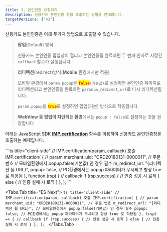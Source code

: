 ```yaml
---
title: 2. 본인인증 요청하기
description: 신용카드 본인인증 창을 호출하는 방법을 안내합니다.
targetVersions: ["v1"]
---
```



신용카드 본인인증은 아래 두가지 방법으로 호출할 수 있습니다.

> **팝업**(Default) 방식
>
> 신용카드 본인인증 팝업창이 열리고 본인인증를 완료하면 두 번째 인자로 지정된 `callback` 함수가 실행됩니다.

> **리디렉션**(redirect)방식(**Mobile** 환경에서만 적용)
>
> 모바일 환경에서 `param.popup`을 <mark style="color:red;">**`false`**</mark>`(기본값)`로 설정하면 본인인증 페이지로 리디렉션되고 본인인증을 완료하면 `param.m_redirect_url`로 다시 리디렉션됩니다.
>
> `param.popup`을 <mark style="color:red;">**`true`**</mark>로 설정하면 팝업(기본) 방식으로 작동합니다.
>
> **WebView 등 팝업이 차단되는 환경**에서는 `popup : false`로 설정하는 것을 권장합니다

아래는 JavaScript SDK [**IMP.certification**](../../../sdk/javascript-sdk/cft) 함수를 이용하여 신용카드
본인인증창을 호출하는 예제입니다.

<Tabs>
  <Tabs.Tab title="JavaScript">
    ```ts title="client-side"
    // IMP.certification(param, callback) 호출
    IMP.certification(
      {
        // param
        merchant_uid: "ORD20180131-0000011", // 주문 번호
        // 모바일환경에서 popup:false(기본값) 인 경우 필수
        m_redirect_url: "{리디렉션 될 URL}",
        popup: false, // PC환경에서는 popup 파라미터가 무시되고 항상 true 로 적용됨
      },
      function (rsp) {
        // callback
        if (rsp.success) {
          // 인증 성공 시 로직
        } else {
          // 인증 실패 시 로직
        }
      },
    );
    ```
  </Tabs.Tab>

  <Tabs.Tab title="ES Next">
    ```ts title="client-side"
    // IMP.certification(param, callback) 호출
    IMP.certification(
      {
        // param
        merchant_uid: "ORD20180131-0000011", // 주문 번호
        m_redirect_url: "{리디렉션 될 URL}", // 모바일환경에서 popup:false(기본값) 인 경우 필수
        popup: false, // PC환경에서는 popup 파라미터가 무시되고 항상 true 로 적용됨
      },
      (rsp) => {
        // callback
        if (rsp.success) {
          // 인증 성공 시 로직
        } else {
          // 인증 실패 시 로직
        }
      },
    );
    ```
  </Tabs.Tab>
</Tabs>

